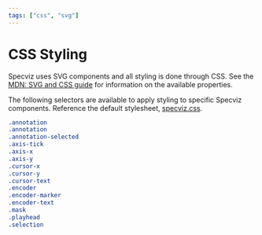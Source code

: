 ```yaml
---
tags: ["css", "svg"]
---
```


# CSS Styling

Specviz uses SVG components and all styling is done through CSS. See the [MDN: SVG and CSS guide](https://developer.mozilla.org/en-US/docs/Web/SVG/Tutorial/SVG_and_CSS) for information on the available properties.

The following selectors are available to apply styling to specific Specviz components. Reference the default stylesheet, [specviz.css](../../static/specviz.css).

```css
.annotation
.annotation
.annotation-selected
.axis-tick
.axis-x
.axis-y
.cursor-x
.cursor-y
.cursor-text
.encoder
.encoder-marker
.encoder-text
.mask
.playhead
.selection
```
